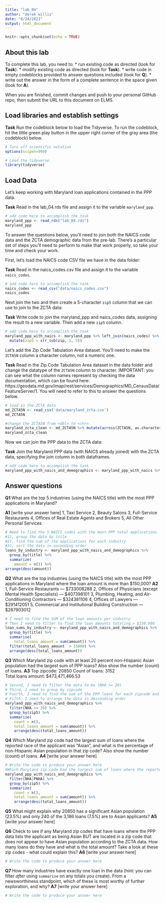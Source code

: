 ```yaml
---
title: "lab_04"
author: "derek willis"
date: "8/24/2021"
output: html_document
---
```


```r
knitr::opts_chunk$set(echo = TRUE)
```

## About this lab

To complete this lab, you need to:
* run existing code as directed (look for **Task**).
* modify existing code as directed (look for **Task**).
* write code in empty codeblocks provided to answer questions included (look for **Q**).
* write out the answer in the form of a complete sentence in the space given (look for **A**).

When you are finished, commit changes and push to your personal GitHub repo, then submit the URL to this document on ELMS.

## Load libraries and establish settings

**Task** Run the codeblock below to load the Tidyverse. To run the codeblock, hit the little green play button in the upper right corner of the gray area (the codeblock) below.

```r
# Turn off scientific notation
options(scipen=999)

# Load the tidyverse.
library(tidyverse)
```

## Load Data

Let's keep working with Maryland loan applications contained in the PPP data.

**Task** Read in the lab_04.rds file and assign it to the variable `maryland_ppp`.

```r
# add code here to accomplish the task
maryland_ppp <- read_rds("lab_04.rds")
maryland_ppp
```

To answer the questions below, you'll need to join both the NAICS code data and the ZCTA demographic data from the pre-lab. There's a particular set of steps you'll need to perform to make that work properly, so take your time and check your work.

First, let's load the NAICS code CSV file we have in the data folder:

**Task** Read in the naics_codes.csv file and assign it to the variable `naics_codes`.

```r
# add code here to accomplish the task
naics_codes <- read_csv("data/naics_codes.csv")
naics_codes
```

Next join the two and then create a 5-character `zip5` column that we can use to join to the ZCTA data:

**Task** Write code to join the maryland_ppp and naics_codes data, assigning the result to a new variable. Then add a new `zip5` column.


```r
# add code here to accomplish the task
maryland_ppp_with_naics <- maryland_ppp %>% left_join(naics_codes) %>% 
  mutate(zip5 = str_sub(zip, 1, 5))
```

Let's add the Zip Code Tabulation Area dataset. You'll need to make the `ZCTA5N` column a character column, not a numeric one.

**Task** Read in the Zip Code Tabulation Area dataset in the data folder and change the datatype of the `ZCTA5N` column to character. IMPORTANT: you can see what the column names represent by checking the data documentation, which can be found here: https://geodata.md.gov/imap/rest/services/Demographics/MD_CensusData/FeatureServer/1. You will need to refer to this to answer the questions below.

```r
# load in the ZCTA data
md_ZCTA5N <- read_csv('data/maryland_zcta.csv')
md_ZCTA5N
```

```r
#change the ZCTA5N from <dbl> to <chr>
maryland_zcta_clean <- md_ZCTA5N %>% mutate(across(ZCTA5N, as.character))
maryland_zcta_clean
```
Now we can join the PPP data to the ZCTA data:

**Task** Join the Maryland PPP data (with NAICS already joined) with the ZCTA data, specifying the join column in both dataframes.

```r
# add code here to accomplish the task
maryland_ppp_with_naics_and_demographics <- maryland_ppp_with_naics %>% left_join(maryland_zcta_clean, by=c("zip5"="ZCTA5N"))
```

## Answer questions

**Q1** What are the top 5 industries (using the NAICS title) with the most PPP applications in Maryland?

**A1** [write your answer here]
1, Taxi Service
2, Beauty Salons
3, Full-Service Restaurants
4, Offices of Real Estate Agents and Brokers
5, All Other Personal Services


```r
# Need to find the 5 NAICS codes with the most PPP total applications. 
#1), group the data by title
#2), find the sum of the applications for each industry
#3), sort the data in ascending order
loans_by_industry <- maryland_ppp_with_naics_and_demographics %>% 
  group_by(title) %>% 
  summarize(
    amount = n()) %>% 
arrange(desc(amount))
```

**Q2** What are the top industries (using the NAICS title) with the most PPP applications in Maryland where the loan amount is more than $150,000?
**A2** 
1, Full-Service Restaurants --- $733008288
2, Offices of Physicians (except Mental Health Specialists) --- $407398101
3, Plumbing, Heating, and Air-Conditioning Contractors --- $324381106
4, Offices of Lawyers --- $291412051
5, Commercial and Institutional Building Construction --- $287903012

```r
# I need to find the SUM of the loan amounts per industry
# Then I need to filter to find the loan amounts totaling > $150,000
loan_sums_by_industry <- maryland_ppp_with_naics_and_demographics %>%
  group_by(title) %>% 
  summarise(
    total_loans_amount = sum(amount)) %>% 
  filter(total_loans_amount  > 15000) %>% 
  arrange(desc(total_loans_amount))

```

**Q3** Which Maryland zip code with at least 20 percent non-Hispanic Asian population had the largest sum of PPP loans? Also show the number (count) of loans.
**A3** 
Top zipcode: 20850
Count of loans: 3152	
Total loans amount: $473,471,466.53	
```r
# Second, I need to filter the data to be (NHA >= 20)
# Third, I need to group by zipcode
# Fourth, I need to find the sum of the PPP loans for each zipcode and display the number of loans 
# Fifth, I need to arrange the data in descending order
maryland_ppp_with_naics_and_demographics %>%
  filter(NHA >= 20) %>%
  group_by(zip5) %>%
  summarize(
    count = n(),
    total_loans_amount = sum(amount)) %>% 
    arrange(desc(total_loans_amount))


```

**Q4** Which Maryland zip code had the largest sum of loans where the reported race of the applicant was "Asian", and what is the percentage of non-Hispanic Asian population in that zip code? Also show the number (count) of loans.
**A4** [write your answer here]

```r
# Write the code to produce your answer here
#Which Maryland zip code had the largest sum of loans where the reported race of the applicant was "Asian",
maryland_ppp_with_naics_and_demographics %>%
  filter(NHA|PNHA) %>%
  group_by(zip5) %>%
  summarize(
    count = n(),
    total_loans_amount = sum(amount)) %>% 
    arrange(desc(total_loans_amount))


```

**Q5** What might explain why 20850 has a significant Asian population (23.5%) and only 240 of the 3,186 loans (7.5%) are to Asian applicants?
**A5** [write your answer here]


**Q6** Check to see if any Maryland zip codes that have loans where the PPP data lists the applicant as being Asian BUT are located in a zip code that does not appear to have Asian population according to the ZCTA data. How many loans do they have and what is the total amount? Take a look at these zip codes - what could explain this?
**A6** [write your answer here]

```r
# Write the code to produce your answer here

```

**Q7** How many industries have exactly one loan in the data (hint: you can filter _after_ using `summarise` on any totals you create). From a newsworthiness standpoint, which of these is most worthy of further exploration, and why?
**A7** [write your answer here]

```r
# Write the code to produce your answer here

```
